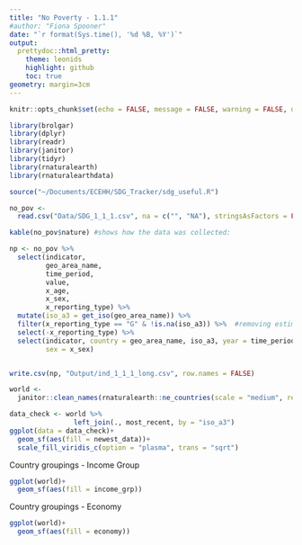 ```yaml
---
title: "No Poverty - 1.1.1"
#author: "Fiona Spooner"
date: "`r format(Sys.time(), '%d %B, %Y')`"
output: 
  prettydoc::html_pretty:
    theme: leonids
    highlight: github
    toc: true
geometry: margin=3cm
---
```



```r
knitr::opts_chunk$set(echo = FALSE, message = FALSE, warning = FALSE, dpi = 100, fig.align="center")
```


```r
library(brolgar)
library(dplyr)
library(readr)
library(janitor)
library(tidyr)
library(rnaturalearth)
library(rnaturalearthdata)

source("~/Documents/ECEHH/SDG_Tracker/sdg_useful.R")

```

```r
no_pov <-
  read.csv("Data/SDG_1_1_1.csv", na = c("", "NA"), stringsAsFactors = FALSE) %>% clean_names()

kable(no_pov$nature) #shows how the data was collected:
```


```r
np <- no_pov %>%
  select(indicator,
         geo_area_name,
         time_period,
         value,
         x_age,
         x_sex,
         x_reporting_type) %>%
  mutate(iso_a3 = get_iso(geo_area_name)) %>% 
  filter(x_reporting_type == "G" & !is.na(iso_a3)) %>%  #removing estimated and modelled data
  select(-x_reporting_type) %>% 
  select(indicator, country = geo_area_name, iso_a3, year = time_period, value, age = x_age,
         sex = x_sex)


write.csv(np, "Output/ind_1_1_1_long.csv", row.names = FALSE)
```

```r
world <-
  janitor::clean_names(rnaturalearth::ne_countries(scale = "medium", returnclass = "sf"))

data_check <- world %>% 
                left_join(., most_recent, by = "iso_a3")
ggplot(data = data_check)+
  geom_sf(aes(fill = newest_data))+
  scale_fill_viridis_c(option = "plasma", trans = "sqrt")

```

Country groupings - Income Group

```r

ggplot(world)+
  geom_sf(aes(fill = income_grp))

```

Country groupings - Economy


```r

ggplot(world)+
  geom_sf(aes(fill = economy))

```
